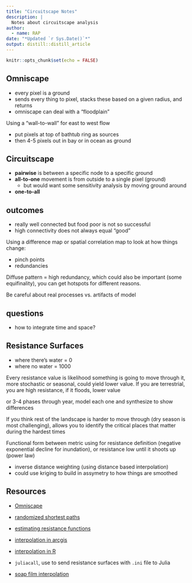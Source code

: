 ```yaml
---
title: "Circuitscape Notes"
description: |
  Notes about circuitscape analysis
author:
  - name: RAP
date: "*Updated `r Sys.Date()`*"
output: distill::distill_article
---
```


```r
knitr::opts_chunk$set(echo = FALSE)
```

## Omniscape

- every pixel is a ground
- sends every thing to pixel, stacks these based on a given radius, and returns
- omniscape can deal with a "floodplain"

Using a "wall-to-wall" for east to west flow

 - put pixels at top of bathtub ring as sources
 - then 4-5 pixels out in bay or in ocean as ground
 
## Circuitscape

 - **pairwise** is between a specific node to a specific ground
 - **all-to-one** movement is from outside to a single pixel (ground)
    - but would want some sensitivity analysis by moving ground around
 - **one-to-all** 

## outcomes

 - really well connected but food poor is not so successful
 - high connectivity does not always equal "good"
 
 Using a difference map or spatial correlation map to look at how things change:
 
  - pinch points
  - redundancies
  
  
Diffuse pattern = high redundancy, which could also be important (some equifinality), you can get hotspots for different reasons.

Be careful about real processes vs. artifacts of model

## questions

 - how to integrate time and space?
 
## Resistance Surfaces

 - where there's water = 0
 - where no water = 1000
 
 Every resistance value is likelihood something is going to move through it, more stochastic or seasonal, could yield lower value.
 If you are terrestrial, you are high resistance, if it floods, lower value
 
 or 3-4 phases through year, model each one and synthesize to show differences
 
 If you think rest of the landscape is harder to move through (dry season is most challenging), allows you to identify the critical places that matter during the hardest times

Functional form between metric using for resistance definition (negative exponential decline for inundation), or resistance low until it shoots up (power law)
 
 - inverse distance weighting (using distance based interpolation)
 - could use kriging to build in assymetry to how things are smoothed
 
## Resources
 
 - [Omniscape](https://www.conservationgateway.org/ConservationByGeography/NorthAmerica/UnitedStates/oregon/science/Documents/McRae_et_al_2016_PNW_CNS_Connectivity.pdf)
 
 - [randomized shortest paths](https://esajournals.onlinelibrary.wiley.com/doi/full/10.1002/ecs2.1969)
 
 - [estimating resistance functions](https://link.springer.com/article/10.1007/s10980-016-0387-5)
 
 - [interpolation in arcgis](https://pro.arcgis.com/en/pro-app/latest/tool-reference/geostatistical-analyst/diffusion-interpolation-with-barriers.htm)
 
 - [interpolation in R](https://www.researchgate.net/publication/262688902_ipdw_An_R_Package_for_Interpolation_via_Inverse_Path_Distance_Weighting)
 
 - `juliacall`, use to send resistance surfaces with `.ini` file to Julia
 
 - [soap film interpolation](https://fromthebottomoftheheap.net/2016/03/27/soap-film-smoothers/)